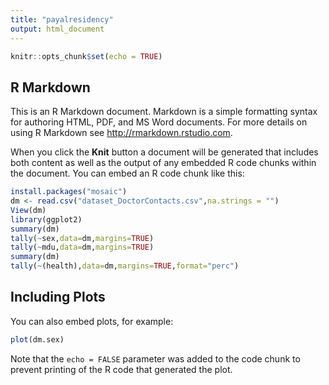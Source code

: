 ```yaml
---
title: "payalresidency"
output: html_document
---
```


```r
knitr::opts_chunk$set(echo = TRUE)
```

## R Markdown

This is an R Markdown document. Markdown is a simple formatting syntax for authoring HTML, PDF, and MS Word documents. For more details on using R Markdown see <http://rmarkdown.rstudio.com>.

When you click the **Knit** button a document will be generated that includes both content as well as the output of any embedded R code chunks within the document. You can embed an R code chunk like this:

```r
install.packages("mosaic")
dm <- read.csv("dataset_DoctorContacts.csv",na.strings = "")
View(dm)
library(ggplot2)
summary(dm)
tally(~sex,data=dm,margins=TRUE)
tally(~mdu,data=dm,margins=TRUE)
summary(dm)
tally(~(health),data=dm,margins=TRUE,format="perc")

```

## Including Plots

You can also embed plots, for example:

```r
plot(dm.sex)
```

Note that the `echo = FALSE` parameter was added to the code chunk to prevent printing of the R code that generated the plot.
